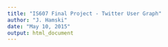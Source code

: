 ```yaml
---
title: "IS607 Final Project - Twitter User Graph"
author: "J. Hamski"
date: "May 10, 2015"
output: html_document
---
```


